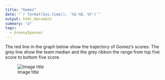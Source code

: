```yaml
---
title: "Gomez"
date: "`r format(Sys.time(), '%d %B, %Y')`"
output: html_document
summary: "a"
tags:
  - GreasySpanner
---
```


The red line in the graph below show the trajectory of Gomez's scores. The grey line show the team median and the grey ribbon the range from top five score to bottom five score.

![Image title](Gomez.jpg)
